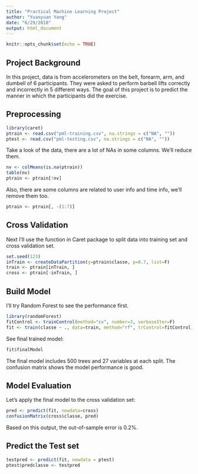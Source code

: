 ```yaml
---
title: "Practical Machine Learning Project"
author: "Yuanyuan Yang"
date: "6/29/2018"
output: html_document
---
```


```r
knitr::opts_chunk$set(echo = TRUE)
```

## Project Background

In this project, data is from accelerometers on the belt, forearm, arm, and dumbell of 6 participants. They were asked to perform barbell lifts correctly and incorrectly in 5 different ways. The goal of this project is to predict the manner in which the participants did the exercise.

## Preprocessing

```r
library(caret)
ptrain <- read.csv("pml-training.csv", na.strings = c("NA", ""))
ptest <- read.csv("pml-testing.csv", na.strings = c("NA", ""))
```

Take a look of the data, there are a lot of NAs in some columns. We'll reduce them.

```r
nv <- colMeans(is.na(ptrain))
table(nv)
ptrain <- ptrain[!nv]
```

Also, there are some columns are related to user info and time info, we'll remove them too.

```r
ptrain <- ptrain[, -(1:7)]
```

## Cross Validation

Next I'll use the function in Caret package to split data into training set and cross validation set.

```r
set.seed(123)
inTrain <- createDataPartition(y=ptrain$classe, p=0.7, list=F)
train <- ptrain[inTrain, ]
cross <- ptrain[-inTrain, ]
```

## Build Model

I'll try Random Forest to see the performance first.

```r
library(randomForest)
fitControl <- trainControl(method="cv", number=3, verboseIter=F)
fit <- train(classe ~ ., data=train, method="rf", trControl=fitControl)
```

See final trained model:

```r
fit$finalModel
```

The final model includes 500 trees and 27 variables at each split. The confusion matrix shows the model performance is good.

## Model Evaluation

Let's apply the final model to the cross validation set:

```r
pred <- predict(fit, newdata=cross)
confusionMatrix(cross$classe, pred)
```

Based on this output, the out-of-sample error is 0.2%.

## Predict the Test set

```r
testpred <- predict(fit, newdata = ptest)
ptest$predclasse <- testpred
```

